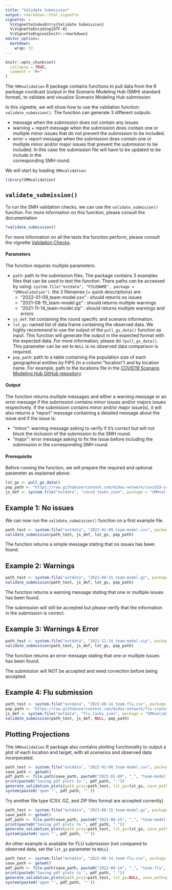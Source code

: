 ```yaml
---
title: "Validate Submission"
output: rmarkdown::html_vignette
vignette: >
  %\VignetteIndexEntry{Validate Submission}
  %\VignetteEncoding{UTF-8}
  %\VignetteEngine{knitr::rmarkdown}
editor_options: 
  markdown: 
    wrap: 72
---
```


```r
knitr::opts_chunk$set(
  collapse = TRUE,
  comment = "#>"
)
```

The `SMHvalidation` R package contains functions to pull data from the R
package covidcast (output in the Scenario Modeling Hub (SMH) standard
format), to validate and visualize Scenario Modeling Hub submission.

In this vignette, we will show how to use the validation function:
`validate_submision()`. The function can generate 3 different outputs:

-   message when the submission does not contain any issues
-   warning + report message when the submission does contain one or
    multiple minor issues that do not prevent the submission to be
    included.
-   error + report message when the submission does contain one or
    multiple minor and/or major issues that prevent the submission to be
    included. In this case the submission file will have to be updated
    to be include in the\
    corresponding SMH round.

We will start by loading `SMHvalidation`:

```r
library(SMHvalidation)
```

## `validate_submission()`

To run the SMH validation checks, we can use the `validate_submision()`
function. For more information on this function, please consult the
documentation

```r
?validate_submission()
```

For more information on all the tests the function perform, please
consult the vignette [Validation Checks](validation-checks.html).

#### Parameters

The function requires multiple parameters:

-   `path`: path to the submission files. The package contains 3
    examples files that can be used to test the function. There paths
    can be accessed by using:
    `system.file("extdata", "FILENAME", package = "SMHvalidation")`. the
    3 filenames (+ quick descriptions) are:
    -   "2022-01-09_team-model.csv" : should returns no issues
    -   "2021-08-15_team-model.gz" : should returns multiple warnings
    -   "2021-11-14_team-model.zip" : should returns multiple warnings
        and errors
-   `js_def`: list containing the round specific and scenario
    information.
-   `lst_gs`: named list of data frame containing the observed data. We
    highly recommend to use the output of the `pull_gs_data()` function
    as input. This function will generate the output in the expected
    format with the expected data. For more information, please do
    `?pull_gs_data()`. This parameter can be set to `NULL` is no
    observed data comparison is required.
-   `pop_path`: path to a table containing the population size of each
    geographical entities by FIPS (in a column "location") and by
    location name. For example, path to the locations file in the
    [COVID19 Scenario Modeling Hub GitHub
    repository](https://github.com/midas-network/covid19-scenario-modeling-hub/blob/master/data-locations/locations.csv)

#### Output

The function returns multiple messages and either a warning message or
an error message if the submission contains minor issues and/or majors
issues respectively. If the submission contains minor and/or major
issue(s), it will also returns a "report" message containing a detailed
message about the issue and if the issue is:

-   "minor": warning message asking to verify if it's correct but will
    not block the inclusion of the submission to the SMH round.
-   "major": error message asking to fix the issue before including the
    submission in the corresponding SMH round.

#### Prerequisite

Before running the function, we will prepare the required and optional
parameter as explained above:

```r
lst_gs <- pull_gs_data()
pop_path <- "https://raw.githubusercontent.com/midas-network/covid19-scenario-modeling-hub/master/data-locations/locations.csv"
js_def <- system.file("extdata", "covid_tasks.json", package = "SMHvalidation")
```

## Example 1: No issues

We can now run the `validate_submission()` function on a first example
file.

```r
path_test <- system.file("extdata", "2022-01-09_team-model.csv", package = "SMHvalidation")
validate_submission(path_test, js_def, lst_gs, pop_path)
```

The function returns a simple message stating that no issues has been
found.

## Example 2: Warnings

```r
path_test <- system.file("extdata", "2021-08-15_team-model.gz", package = "SMHvalidation")
validate_submission(path_test, js_def, lst_gs, pop_path)
```

The function returns a warning message stating that one or multiple
issues has been found.

The submission will still be accepted but please verify that the
information in the submission is correct.

## Example 3: Warnings & Error

```r
path_test <- system.file("extdata", "2021-11-14_team-model.zip", package = "SMHvalidation")
validate_submission(path_test, js_def, lst_gs, pop_path)
```

The function returns an error message stating that one or multiple
issues has been found.

The submission will NOT be accepted and need correction before being
accepted.

## Example 4: Flu submission

```r
path_test <- system.file("extdata", "2022-08-14_team-flu.csv", package = "SMHvalidation")
pop_path <- "https://raw.githubusercontent.com/midas-network/flu-scenario-modeling-hub/main/data-locations/locations.csv"
js_def <- system.file("extdata", "flu_tasks.json", package = "SMHvalidation")
validate_submission(path_test, js_def, NULL, pop_path)
```

## Plotting Projections

The `SMHvalidation` R package also contains plotting functionality to
output a plot of each location and target, with all scenarios and
observed data incorporated.

```r
path_test <- system.file("extdata", "2022-01-09_team-model.csv", package = "SMHvalidation")
save_path <- getwd()
pdf_path <- file.path(save_path, paste0("2022-01-09", "_", "team-model", "_plots.pdf"))
print(paste0("Saving pdf plots to ", pdf_path, "."))
generate_validation_plots(path_proj=path_test, lst_gs=lst_gs, save_path=getwd(), y_sqrt = FALSE, plot_quantiles = c(0.025, 0.975))
system(paste0('open "', pdf_path, '"'))
```

Try another file type (CSV, GZ, and ZIP files format are accepted
currently)

```r
path_test <- system.file("extdata", "2021-08-15_team-model.gz", package = "SMHvalidation")
save_path <- getwd()
pdf_path <- file.path(save_path, paste0("2021-08-15", "_", "team-model", "_plots.pdf"))
print(paste0("Saving pdf plots to ", pdf_path, "."))
generate_validation_plots(path_proj=path_test, lst_gs=lst_gs, save_path=getwd(), y_sqrt = FALSE, plot_quantiles = c(0.025, 0.975))
system(paste0('open "', pdf_path, '"'))
```

An other example is available for FLU submission (not compared to
observed data, set the `lst_gs` parameter to `NULL`)

```r
path_test <- system.file("extdata", "2022-08-14_team-flu.csv", package = "SMHvalidation")
save_path <- getwd()
pdf_path <- file.path(save_path, paste0("2022-08-14", "_", "team-flu", "_plots.pdf"))
print(paste0("Saving pdf plots to ", pdf_path, "."))
generate_validation_plots(path_proj=path_test, lst_gs=NULL, save_path=getwd(), y_sqrt = FALSE, plot_quantiles = c(0.025, 0.975))
system(paste0('open "', pdf_path, '"'))
```
